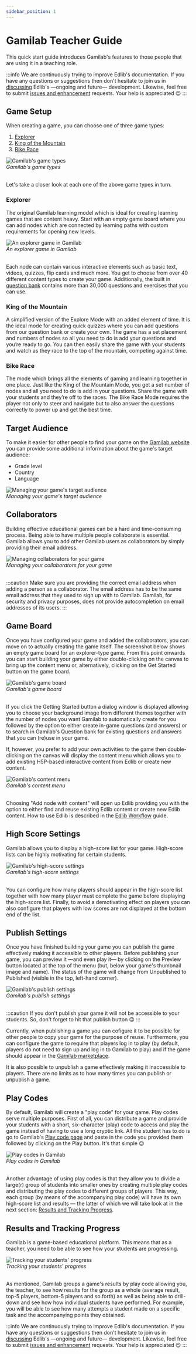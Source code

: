 ```yaml
---
sidebar_position: 1
---
```


# Gamilab Teacher Guide
This quick start guide introduces Gamilab's features to those people that are using it in a teaching role.

:::info 
We are continuously trying to improve Edlib's documentation. If you have any questions or suggestions then don't hesitate to join us in [discussing](https://github.com/cerpus/Edlib/discussions/7) Edlib's &mdash;ongoing and future&mdash; development. Likewise, feel free to submit [issues and enhancement](https://github.com/cerpus/Edlib/issues) requests. Your help is appreciated :wink:
:::

## Game Setup
When creating a game, you can choose one of three game types:
1. [Explorer](#explorer)
2. [King of the Mountain](#king-of-the-mountain)
3. [Bike Race](#bike-race)

<div class="text--center">
    <img class="edlib-image" alt="Gamilab's game types" src="/img/gamilab-game-types.png" />
    <br/>
    <em>Gamilab's game types</em>
    <br/>
    <br/>
</div>

Let's take a closer look at each one of the above game types in turn.

### Explorer
The original Gamilab learning model which is ideal for creating learning games that are content heavy. Start with an empty game board where you can add nodes which are connected by learning paths with custom requirements for opening new levels.

<div class="text--center">
    <img class="edlib-image" alt="An explorer game in Gamilab" src="/img/gamilab-explorer-game.png" />
    <br/>
    <em>An explorer game in Gamilab</em>
    <br/>
    <br/>
</div>

Each node can contain various interactive elements such as basic text, videos, quizzes, flip cards and much more. You get to choose from over 40 different content types to create your game. Additionally, the built in [question bank](/docs/product/features#question-bank) contains more than 30,000 questions and exercises that you can use.

### King of the Mountain
A simplified version of the Explore Mode with an added element of time. It is the ideal mode for creating quick quizzes where you can add questions from our question bank or create your own. The game has a set placement and numbers of nodes so all you need to do is add your questions and you’re ready to go. You can then easily share the game with your students and watch as they race to the top of the mountain, competing against time.

### Bike Race
The mode which brings all the elements of gaming and learning together in one place. Just like the King of the Mountain Mode, you get a set number of nodes and all you need to do is add in your questions. Share the game with your students and they’re off to the races. The Bike Race Mode requires the player not only to steer and navigate but to also answer the questions correctly to power up and get the best time.

## Target Audience
To make it easier for other people to find your game on the [Gamilab website](https://gamilab.com/games) you can provide some additional information about the game's target audience:
- Grade level
- Country
- Language

<div class="text--center">
    <img class="edlib-image" alt="Managing your game's target audience" src="/img/gamilab-target-audience.png" />
    <br/>
    <em>Managing your game's target audience</em>
</div>

## Collaborators
Building effective educational games can be a hard and time-consuming process. Being able to have multiple people collaborate is essential. Gamilab allows you to add other Gamilab users as collaborators by simply providing their email address. 

<div class="text--center">
    <img class="edlib-image" alt="Managing collaborators for your game" src="/img/gamilab-collaborators.png" />
    <br/>
    <em>Managing your collaborators for your game</em>
    <br/>
    <br/>
</div>

:::caution
Make sure you are providing the correct email address when adding a person as a collaborator. The email address has to be the same email address that they used to sign up with to Gamilab. Gamilab, for security and privacy purposes, does not provide autocompletion on email addresses of its users. 
:::

## Game Board
Once you have configured your game and added the collaborators, you can move on to actually creating the game itself. The screenshot below shows an empty game board for an explorer-type game. From this point onwards you can start building your game by either double-clicking on the canvas to bring up the content menu or, alternatively, clicking on the Get Started button on the game board. 

<div class="text--center">
    <img class="edlib-image" alt="Gamilab's game board" src="/img/gamilab-game-board.png" />
    <br/>
    <em>Gamilab's game board</em>
    <br/>
    <br/>
</div>

If you click the Getting Started button a dialog window is displayed allowing you to choose your background image from different themes together with the number of nodes you want Gamilab to automatically create for you followed by the option to either create in-game questions (and answers) or to search in Gamilab's Question bank for existing questions and answers that you can (re)use in your game.

If, however, you prefer to add your own activities to the game then double-clicking on the canvas will display the content menu which allows you to add existing H5P-based interactive content from Edlib or create new content.

<div class="text--center">
    <img class="edlib-image" alt="Gamilab's content menu" src="/img/gamilab-game-content-menu.png" />
    <br/>
    <em>Gamilab's content menu</em>
    <br/>
    <br/>
</div>

Choosing "Add node with content" will open up Edlib providing you with the option to either find and reuse existing Edlib content or create new Edlib content. How to use Edlib is described in the [Edlib Workflow](/docs/product/userGuides/edlib-workflow) guide.

## High Score Settings
Gamilab allows you to display a high-score list for your game. High-score lists can be highly motivating for certain students. 

<div class="text--center">
    <img class="edlib-image" alt="Gamilab's high-score settings" src="/img/gamilab-highscore-settings.png" />
    <br/>
    <em>Gamilab's high-score settings</em>
    <br/>
    <br/>
</div>

You can configure how many players should appear in the high-score list together with how many player must complete the game before displaying the high-score list. Finally, to avoid a demotivating effect on players you can also configure that players with low scores are not displayed at the bottom end of the list.

## Publish Settings
Once you have finished building your game you can publish the game effectively making it accessible to other players. Before publishing your game, you can preview it &mdash;and even play it&mdash; by clicking on the Preview button located at the top of the menu (but, below your game's thumbnail image and name). The status of the game will change from Unpublished to Published (visible in the top, left-hand corner).

<div class="text--center">
    <img class="edlib-image" alt="Gamilab's publish settings" src="/img/gamilab-publish-settings.png" />
    <br/>
    <em>Gamilab's publish settings</em>
    <br/>
    <br/>
</div>

:::caution
If you don't publish your game it will not be accessible to your students. So, don't forget to hit that publish button :wink:
:::

Currently, when publishing a game you can cofigure it to be possible for other people to copy your game for the purpose of reuse. Furthermore, you can configure the game to require that players log in to play (by default, players do not need to sign up and log in to Gamilab to play) and if the game should appear in the [Gamilab marketplace](https://gamilab.com/games).

It is also possible to unpublish a game effectively making it inaccessible to players. There are no limits as to how many times you can publish or unpublish a game.

## Play Codes
By default, Gamilab will create a "play code" for your game. Play codes serve multiple purposes. First of all, you can distribute a game and provide your students with a short, six-character (play) code to access and play the game instead of having to use a long cryptic link. All the student has to do is go to Gamilab's [Play code page](https://gamilab.com/play) and paste in the code you provided them followed by clicking on the Play button. It's that simple :wink:

<div class="text--center">
    <img class="edlib-image" alt="Play codes in Gamilab" src="/img/gamilab-playcodes.png" />
    <br/>
    <em>Play codes in Gamilab</em>
    <br/>
    <br/>
</div>

Another advantage of using play codes is that they allow you to divide a large(r) group of students into smaller ones by creating multiple play codes and distributing the play codes to different groups of players. This way, each group (by means of the accompanying play code) will have its own high-score list and results &mdash; the latter of which we will take look at in the next section: [Results and Tracking Progress](#results-and-tracking-progress).

## Results and Tracking Progress
Gamilab is a game-based educational platform. This means that as a teacher, you need to be able to see how your students are progressing. 

<div class="text--center">
    <img class="edlib-image" alt="Tracking your students' progress" src="/img/gamilab-results.png" />
    <br/>
    <em>Tracking your students' progress</em>
    <br/>
    <br/>
</div>

As mentioned, Gamilab groups a game's results by play code allowing you, the teacher, to see how results for the group as a whole (average result, top-5 players, bottom-5 players and so forth) as well as being able to drill-down and see how how individual students have performed. For example, you will be able to see how many attempts a student made on a specific task and the accompanying points they obtained.

:::info 
We are continuously trying to improve Edlib's documentation. If you have any questions or suggestions then don't hesitate to join us in [discussing](https://github.com/cerpus/Edlib/discussions/7) Edlib's &mdash;ongoing and future&mdash; development. Likewise, feel free to submit [issues and enhancement](https://github.com/cerpus/Edlib/issues) requests. Your help is appreciated :wink:
:::

